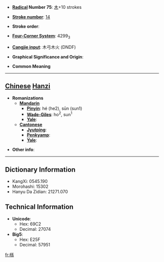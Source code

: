 * '''[[Wiktionary:Chinese radical index| Radical]] Number 75''': [[Wiktionary:Chinese radical index 木|木]]+10 strokes

* '''[[Wiktionary:Chinese total strokes index|Stroke number]]''': [[Wiktionary:Chinese total strokes index 14|14]]

* '''Stroke order''': 

* '''[[Wiktionary:Chinese four corner index|Four-Corner System]]''': 4299<sub>3</sub>

* '''[[Wiktionary:Chinese Cangjie index|Cangjie input]]''': 木弓木火 (DNDF)

* '''Graphical Significance and Origin''': 

* '''Common Meaning'''

----

== [[Chinese]] [[Hanzi]] ==

* '''Romanizations'''
** '''[[Mandarin]]'''
*** '''[[Pinyin]]''': hé (he2), sūn (sun1)
*** '''[[Wade-Giles]]''': ho<sup>2</sup>, sun<sup>1</sup>
*** '''[[Yale]]''': 
** '''[[Cantonese]]'''
*** '''[[Jyutping]]''':
*** '''[[Penkyamp]]''': 
*** '''[[Yale]]''': 

* '''Other info''': 

----

== Dictionary Information ==

* KangXi: 0545.190
* Morohashi: 15302
* Hanyu Da Zidian: 21271.070

== Technical Information ==

* '''Unicode''':
** Hex: 69C2
** Decimal: 27074
* '''Big5''':
** Hex: E25F
** Decimal: 57951

[[fr:槂]]